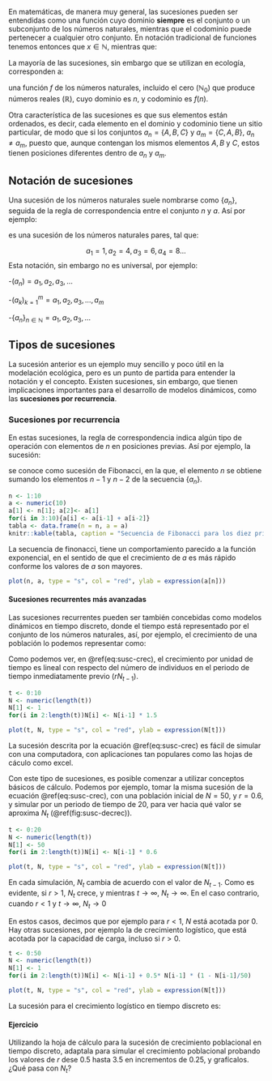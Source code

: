 En matemáticas, de manera muy general, las sucesiones pueden ser entendidas como una función cuyo dominio **siempre** es el conjunto o un subconjunto de los números naturales, mientras que el codominio puede pertenecer a cualquier otro conjunto. En notación tradicional de funciones tenemos entonces que $x \in \mathbb{N}$, mientras que:

\begin{equation}
y(x) \in \begin{cases}\mathbb{R}\\ \mathbb{Z}\\ \mathbb{N} \end{cases}
\end{equation}

La mayoría de las sucesiones, sin embargo que se utilizan en ecología, corresponden a:

\begin{equation}
    f: 
    \begin{aligned}[t] 
            \mathbb{N}_0 \rightarrow \mathbb{R} \\
            n \rightarrow f(n)
    \end{aligned}
\end{equation}

una función $f$ de los números naturales, incluido el cero ($\mathbb{N}_0$) que produce números reales ($\mathbb{R}$), cuyo dominio es $n$, y codominio es $f(n)$.

Otra característica de las sucesiones es que sus elementos están ordenados, es decir, cada elemento en el dominio y codominio tiene un sitio particular, de modo que si los conjuntos $a_n = \{A, B, C\}$ y $a_m = \{C, A, B\}$, $a_n \neq a_m$, puesto que, aunque contengan los mismos elementos $A, B$ y $C$, estos tienen posiciones diferentes dentro de $a_n$ y $a_m$.

## Notación de sucesiones

Una sucesión de los números naturales suele nombrarse como $\{a_n\}$, seguida de la regla de correspondencia entre el conjunto $n$ y $a$. Así por ejemplo:

\begin{equation} 
    \{a_n\} = 2n (\#eq:a2n)
\end{equation}

es una sucesión de los números naturales pares, tal que:

$$a_1 = 1, a_2 = 4, a_3 = 6, a_4 = 8 \dots$$
Esta notación, sin embargo no es universal, por ejemplo:

-$(a_n) = a_1, a_2, a_3, \dots$

-$(a_k)_{k=1}^m = a_1, a_2, a_3, \dots, a_m$

-$\{a_n\}_{n \in \mathbb{N}} = a_1, a_2, a_3, \dots$

## Tipos de sucesiones

La sucesión anterior es un ejemplo muy sencillo y poco útil en la modelación ecológica, pero es un punto de partida para entender la notación y el concepto. Existen sucesiones, sin embargo, que tienen implicaciones importantes para el desarrollo de modelos dinámicos, como las **sucesiones por recurrencia**.

### Sucesiones por recurrencia

En estas sucesiones, la regla de correspondencia indica algún tipo de operación con elementos de $n$ en posiciones previas. Así por ejemplo, la sucesión:

\begin{equation}
\{a_n\} = a_{n-1} + a_{n-2} (\#eq:fibonacci)
\end{equation}

se conoce como sucesión de Fibonacci, en la que, el elemento $n$ se obtiene sumando los elementos $n-1$ y $n-2$ de la secuencia $\{a_n\}$. 
```r
n <- 1:10
a <- numeric(10)
a[1] <- n[1]; a[2]<- a[1]
for(i in 3:10){a[i] <- a[i-1] + a[i-2]}
tabla <- data.frame(n = n, a = a)
knitr::kable(tabla, caption = "Secuencia de Fibonacci para los diez primeros números naturales.", label = "fibo-tabla")
```

La secuencia de finonacci, tiene un comportamiento parecido a la función exponencial, en el sentido de que el crecimiento de $a$ es más rápido conforme los valores de $a$ son mayores.

```r
plot(n, a, type = "s", col = "red", ylab = expression(a[n]))
```

#### Sucesiones recurrentes más avanzadas

Las sucesiones recurrentes pueden ser también concebidas como modelos dinámicos en tiempo discreto, donde el tiempo está representado por el conjunto de los números naturales, así, por ejemplo, el crecimiento de una población lo podemos representar como:

\begin{equation}
    N_{t} = r N_{t-1} (\#eq:susc-crec)
\end{equation}

Como podemos ver, en \@ref(eq:susc-crec), el crecimiento por unidad de tiempo es lineal con respecto del número de individuos en el periodo de tiempo inmediatamente previo ($rN_{t-1}$).

```r
t <- 0:10
N <- numeric(length(t))
N[1] <- 1
for(i in 2:length(t))N[i] <- N[i-1] * 1.5

plot(t, N, type = "s", col = "red", ylab = expression(N[t]))
```
La sucesión descrita por la ecuación \@ref(eq:susc-crec) es fácil de simular con una computadora, con aplicaciones tan populares como las hojas de cáculo como excel.

Con este tipo de sucesiones, es posible comenzar a utilizar conceptos básicos de cálculo. Podemos por ejemplo, tomar la misma sucesión de la ecuación \@ref(eq:susc-crec), con una población inicial de $N = 50$, y $r = 0.6$, y simular por un periodo de tiempo de 20, para ver hacia qué valor se aproxima $N_t$ (\@ref(fig:susc-decrec)).

```r
t <- 0:20
N <- numeric(length(t))
N[1] <- 50
for(i in 2:length(t))N[i] <- N[i-1] * 0.6

plot(t, N, type = "s", col = "red", ylab = expression(N[t]))
```
En cada simulación, $N_t$ cambia de acuerdo con el valor de $N_{t-1}$. Como es evidente, si $r > 1$, $N_t$ crece, y mientras $t \rightarrow \infty$, $N_t \rightarrow \infty$. En el caso contrario, cuando $r < 1$ y $t \rightarrow \infty$, $N_t \rightarrow 0$

En estos casos, decimos que por ejemplo para $r < 1$, $N$ está acotada por $0$. Hay otras sucesiones, por ejemplo la de crecimiento logístico, que está acotada por la capacidad de carga, incluso si $r > 0$.

```r
t <- 0:50
N <- numeric(length(t))
N[1] <- 1
for(i in 2:length(t))N[i] <- N[i-1] + 0.5* N[i-1] * (1 - N[i-1]/50)

plot(t, N, type = "s", col = "red", ylab = expression(N[t]))
```

La sucesión para el crecimiento logístico en tiempo discreto es:

\begin{equation}
N_{t} = N_{t-1} + r N_{t-1} \left(1 - \frac{N_{t-1}}{K} \right) (\#eq:susc-logis)
\end{equation}

#### Ejercicio

Utilizando la hoja de cálculo para la sucesión de crecimiento poblacional en tiempo discreto, adaptala para simular el crecimiento poblacional probando los valores de $r$ dese 0.5 hasta 3.5 en incrementos de 0.25, y grafícalos. ¿Qué pasa con $N_t$?


